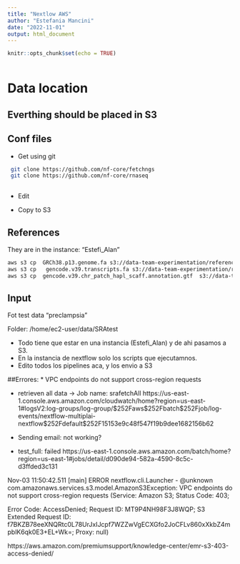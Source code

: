```yaml
---
title: "Nextlow AWS"
author: "Estefania Mancini"
date: "2022-11-01"
output: html_document
---
```


```r
knitr::opts_chunk$set(echo = TRUE)
```

```bash

```

# Data location

##  Everthing should be placed in S3

## Conf files

* Get using git

```bash
 git clone https://github.com/nf-core/fetchngs
 git clone https://github.com/nf-core/rnaseq 
 
``` 


* Edit

* Copy to S3


## References

They are in the instance: "Estefi_Alan"


```bash
aws s3 cp  GRCh38.p13.genome.fa s3://data-team-experimentation/references/
aws s3 cp   gencode.v39.transcripts.fa s3://data-team-experimentation/references/ 
aws s3 cp  gencode.v39.chr_patch_hapl_scaff.annotation.gtf  s3://data-team-experimentation/references/
``` 


## Input

Fot test data "preclampsia"

Folder: /home/ec2-user/data/SRAtest

* Todo tiene que estar en una instancia (Estefi_Alan) y de ahi pasamos a S3.
* En la instancia de nextflow solo los scripts que ejecutamnos.
* Edito todos los pipelines aca, y los envio a S3



##Errores:
* VPC endpoints do not support cross-region requests 

* retrieven all data -> Job name: srafetchAll
https://us-east-1.console.aws.amazon.com/cloudwatch/home?region=us-east-1#logsV2:log-groups/log-group/$252Faws$252Fbatch$252Fjob/log-events/nextflow-multiplai-nextflow$252Fdefault$252F15153e9c48f547f19b9dee1682156b62


* Sending email: not working?


* test_full: failed
https://us-east-1.console.aws.amazon.com/batch/home?region=us-east-1#jobs/detail/d090de94-582a-4590-8c5c-d3ffded3c131

Nov-03 11:50:42.511 [main] ERROR nextflow.cli.Launcher - @unknown
com.amazonaws.services.s3.model.AmazonS3Exception: VPC endpoints do not support cross-region requests (Service: Amazon S3; Status Code: 403; 

Error Code: AccessDenied; Request ID: MT9P4NH98F3J8WQP; S3 Extended Request ID: f7BKZB78eeXNQRtc0L78UrJxIJcpf7WZZwVgECXGfo2JoCFLv860xXkbZ4mpblK6qk0E3+EL+Wk=; Proxy: null)


https://aws.amazon.com/premiumsupport/knowledge-center/emr-s3-403-access-denied/

